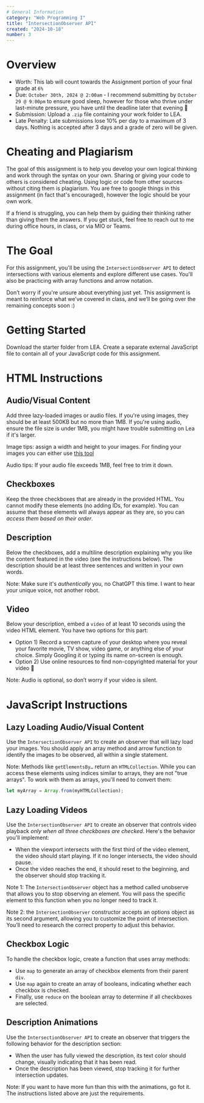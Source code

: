 ```yaml
---
# General Information
category: "Web Programming I"
title: "IntersectionObserver API"
created: "2024-10-18"
number: 3
---
```


# Overview

- Worth: This lab will count towards the Assignment portion of your final grade at `6%`
- Due: `October 30th, 2024 @ 2:00am` - I recommend submitting by `October 29 @ 9:00pm` to ensure good sleep, however for those who thrive under last-minute pressure, you have until the deadline later that evening 👀
- Submission: Upload a `.zip` file containing your work folder to LEA.
- Late Penalty: Late submissions lose 10% per day to a maximum of 3 days. Nothing is accepted after 3 days and a grade of zero will be given.

# Cheating and Plagiarism

The goal of this assignment is to help you develop your own logical thinking and work through the syntax on your own. Sharing or giving your code to others is considered cheating. Using logic or code from other sources without citing them is plagiarism. You are free to google things in this assignment (in fact that's encouraged), however the logic should be your own work.

If a friend is struggling, you can help them by guiding their thinking rather than giving them the answers. If you get stuck, feel free to reach out to me during office hours, in class, or via MIO or Teams.

# The Goal

For this assignment, you'll be using the `IntersectionObserver API` to detect intersections with various elements and explore different use cases. You'll also be practicing with array functions and arrow notation.

Don’t worry if you're unsure about everything just yet. This assignment is meant to reinforce what we’ve covered in class, and we’ll be going over the remaining concepts soon :)

# Getting Started

Download the starter folder from LEA. Create a separate external JavaScript file to contain all of your JavaScript code for this assignment.

# HTML Instructions

## Audio/Visual Content

Add three lazy-loaded images or audio files. If you're using images, they should be at least 500KB but no more than 1MB. If you're using audio, ensure the file size is under 1MB, you might have trouble submitting on Lea if it's larger.

Image tips: assign a width and height to your images. For finding your images you can either use [this tool](https://www.google.com/advanced_image_search)

Audio tips: If your audio file exceeds 1MB, feel free to trim it down.

## Checkboxes

Keep the three checkboxes that are already in the provided HTML. You cannot modify these elements (no adding IDs, for example). You can assume that these elements will always appear as they are, so you can _access them based on their order_.

## Description

Below the checkboxes, add a multiline description explaining why you like the content featured in the video (see the instructions below). The description should be at least three sentences and written in your own words.

Note: Make sure it's _authentically_ you, no ChatGPT this time. I want to hear your unique voice, not another robot.

## Video

Below your description, embed a `video` of at least 10 seconds using the video HTML element. You have two options for this part:

- Option 1) Record a screen capture of your desktop where you reveal your favorite movie, TV show, video game, or anything else of your choice. Simply Googling it or typing its name on-screen is enough.
- Option 2) Use online resources to find non-copyrighted material for your video 👀

Note: Audio is optional, so don’t worry if your video is silent.

# JavaScript Instructions

## Lazy Loading Audio/Visual Content

Use the `IntersectionObserver API` to create an observer that will lazy load your images. You should apply an array method and arrow function to identify the images to be observed, all within a single statement.

Note: Methods like `getElementsBy…` return an `HTMLCollection`. While you can access these elements using indices similar to arrays, they are not "true arrays". To work with them as arrays, you'll need to convert them:

```js
let myArray = Array.from(myHTMLCollection);
```

## Lazy Loading Videos

Use the `IntersectionObserver API` to create an observer that controls video playback _only when all three checkboxes are checked_. Here's the behavior you'll implement:

- When the viewport intersects with the first third of the video element, the video should start playing. If it no longer intersects, the video should pause.
- Once the video reaches the end, it should reset to the beginning, and the observer should stop tracking it.

Note 1: The `IntersectionObserver` object has a method called unobserve that allows you to stop observing an element. You will pass the specific element to this function when you no longer need to track it.

Note 2: the `IntersectionObserver` constructor accepts an options object as its second argument, allowing you to customize the point of intersection. You’ll need to research the correct property to adjust this behavior.

## Checkbox Logic

To handle the checkbox logic, create a function that uses array methods:

- Use `map` to generate an array of checkbox elements from their parent `div`.
- Use `map` again to create an array of booleans, indicating whether each checkbox is checked.
- Finally, use `reduce` on the boolean array to determine if all checkboxes are selected.

## Description Animations

Use the `IntersectionObserver API` to create an observer that triggers the following behavior for the description section:

- When the user has fully viewed the description, its text color should change, visually indicating that it has been read.
- Once the description has been viewed, stop tracking it for further intersection updates.

Note: If you want to have more fun than this with the animations, go fot it. The instructions listed above are just the requirements.
